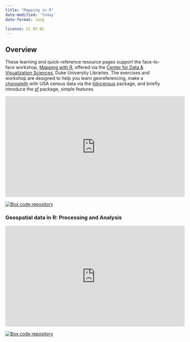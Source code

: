 ```yaml
---
title: "Mapping in R"
date-modified: 'today'
date-format: long

license: CC BY-NC
---
```


## Overview

These learning and quick-reference resource pages support the face-to-face workshop, [Mapping with R](https://rfun.library.duke.edu/portfolio/mapping_workshop/), offered via the [Center for Data & Visualization Sciences](https://library.duke.edu/data/), Duke University Libraries. The exercises and workshop are designed to help you learn georeferencing, make a [choropleth](https://en.wikipedia.org/wiki/Choropleth_map) with USA census data via the [tidycensus](https://walkerke.github.io/tidycensus/) package, and briefly introduce the [sf](http://r-spatial.github.io/sf/) package, simple features.

<iframe height="315" width="560" src="https://warpwire.duke.edu/w/JZ8EAA/" frameborder="0" scrolling="0" allow="autoplay; encrypted-media; fullscreen;  picture-in-picture;" allowfullscreen>

</iframe>

<!-- badges: start -->

[![Box code repository](https://img.shields.io/badge/workshop%20code%20repository-blue?logo=box&labelColor=lightgrey&color=0061D5 "Box code repository")](https://duke.box.com/v/r-mapping-spring22)

<!-- badges: end -->

### Geospatial data in R: Processing and Analysis

<iframe height="315" width="560" src="https://warpwire.duke.edu/w/cUoFAA/" frameborder="0" scrolling="0" allow="autoplay *; encrypted-media *; fullscreen *; picture-in-picture *;" allowfullscreen>

</iframe>

<!-- badges: start -->

[![](https://img.shields.io/badge/workshop%20code%20repository-blue?logo=box&labelColor=lightgrey&color=0061D5 "Box code repository")](https://duke.box.com/v/r-geo-spring2022)

<!-- badges: end -->
